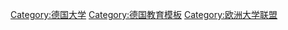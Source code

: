 {{Navbox
| name  = 德国U15大学联盟
| title = [[U15 (德国大学)|<span style="color:#BD0625">德国U15大学联盟</span>]]
| listclass = hlist
| state      = {{{state|autocollapse}}}
| titlestyle = color: #BD0625; background:#C3C3C3
| list1  = 
[[File:German-U15.svg|left|50px]]
* [[柏林自由大学]]
* [[海德堡大学]]
* [[柏林洪堡大學]]
* [[波恩大学]]
* [[法蘭克福大學]]
* [[弗赖堡大学]]
* [[哥廷根大学]]
* [[汉堡大学]]
* [[科隆大学]]
* [[莱比锡大学]]
* [[美茵茨大学]]
* [[慕尼黑大学]]
* [[明斯特大学]]
* [[蒂宾根大学]]
* [[维尔茨堡大学]]

}}<noinclude>
{{collapsible option}}
[[Category:德国大学]]
[[Category:德国教育模板]]
[[Category:欧洲大学联盟]]
</noinclude>